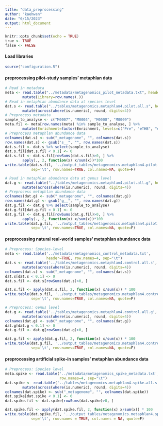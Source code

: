 ```yaml
---
title: "data_preprocessing"
author: "kaehwan"
date: "6/15/2023"
output: html_document
---
```


```r
knitr::opts_chunk$set(echo = TRUE)
true <- TRUE
false <- FALSE
```

#### Load libraries

```r
source("configuration.R")
```

#### preprocessing pilot-study samples' metaphlan data

```r

# Read in metadata
meta <- read.table("../metadata/metagenomics_pilot_metadata.txt", header=TRUE, row.names=1) %>% 
        mutate(Library=row.names(.))
# Read in metaphlan abundance data at species level
dat.s <- read.table("../tables/metagenomics.metaphlan4.pilot.all.s", header=TRUE, row.names=1) %>% 
        mutate(across(where(is.numeric), round, digits=4))
# Preprocess metadata
sample_to_analyse <- c("M0007", "M0004", "M0008", "M0009")
meta.fil <- meta[row.names(meta) %in% sample_to_analyse, ] %>% 
        mutate(Enrichment=factor(Enrichment, levels=c("Pre", "eTHB", "eBHI", "chromID")))
# Preprocess metaphlan abundance data
colnames(dat.s) <- sub("_metagenome", "", colnames(dat.s))
row.names(dat.s) <- gsub("s__", "", row.names(dat.s))
dat.s.fil <- dat.s %>% select(sample_to_analyse)
dat.s.fil[dat.s.fil < 0.1] <- 0
dat.s.fil <- dat.s.fil[rowSums(dat.s.fil)>0, ] %>% 
        apply(., 2, function(x) x/sum(x))*100
write.table(dat.s.fil, '../output_tables/metagenomics.metaphlan4.pilot.filtered.s', 
            sep='\t', row.names=TRUE, col.names=NA, quote=F)

# Read in metaphlan abundance data at genus level
dat.g <- read.table("../tables/metagenomics.metaphlan4.pilot.all.g", header=TRUE, row.names=1) %>% 
        mutate(across(where(is.numeric), round, digits=4))
# Preprocess metaphlan abundance data
colnames(dat.g) <- sub("_metagenome", "", colnames(dat.g))
row.names(dat.g) <- gsub("g__", "", row.names(dat.g))
dat.g.fil <- dat.g %>% select(sample_to_analyse)
dat.g.fil[dat.g.fil < 0.1] <- 0
dat.g.fil <- dat.g.fil[rowSums(dat.g.fil)>0, ] %>% 
        apply(., 2, function(x) x/sum(x))*100
write.table(dat.g.fil, '../output_tables/metagenomics.metaphlan4.pilot.filtered.g', 
            sep='\t', row.names=TRUE, col.names=NA, quote=F)
```

#### preprocessing natural real-world samples' metaphlan abundance data

```r
# Preprocess: Species-level
meta <- read.table('../metadata/metagenomics_control_metadata.txt', 
                   header=TRUE, row.names=4, sep="\t")
dat.s <- read.table('../tables/metagenomics.metaphlan4.control.all.s', header=TRUE, row.names=1) %>% 
        mutate(across(where(is.numeric), round, digits=4))
colnames(dat.s) <- sub("_metagenome", "", colnames(dat.s))
dat.s[dat.s < 0.1] <- 0
dat.s.fil <- dat.s[rowSums(dat.s)>0, ]

dat.s.fil <- apply(dat.s.fil, 2, function(x) x/sum(x)) * 100
write.table(dat.s.fil, '../output_tables/metagenomics.metaphlan4.control.filtered.s', 
            sep='\t', row.names=TRUE, col.names=NA, quote=F)

# Preprocess: Genus level
dat.g <- read.table('../tables/metagenomics.metaphlan4.control.all.g', header=TRUE, row.names=1) %>% 
        mutate(across(where(is.numeric), round, digits=4))
colnames(dat.g) <- sub("_metagenome", "", colnames(dat.g))
dat.g[dat.g < 0.1] <- 0
dat.g.fil <- dat.g[rowSums(dat.g)>0, ]

dat.g.fil <- apply(dat.g.fil, 2, function(x) x/sum(x)) * 100
write.table(dat.g.fil, '../output_tables/metagenomics.metaphlan4.control.filtered.g', 
            sep='\t', row.names=TRUE, col.names=NA, quote=F)

```

#### preprocessing artificial spike-in samples' metaphlan abundance data

```r
# Preprocess: Species level
meta.spike <- read.table('../metadata/metagenomics_spike_metadata.txt', header=TRUE, 
                         row.names=4, sep="\t")
dat.spike <- read.table('../tables/metagenomics.metaphlan4.spike.all.s', header=TRUE, row.names=1) %>% 
        mutate(across(where(is.numeric), round, digits=4))
colnames(dat.spike) <- sub("_metagenome", "", colnames(dat.spike))
dat.spike[dat.spike < 0.1] <- 0
dat.spike.fil <- dat.spike[rowSums(dat.spike)>0, ]

dat.spike.fil <- apply(dat.spike.fil, 2, function(x) x/sum(x)) * 100
write.table(dat.spike.fil, '../output_tables/metagenomics.metaphlan4.spike.filtered.s', 
            sep='\t', row.names = TRUE, col.names = NA, quote=F)
```

